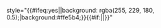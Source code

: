 style="{{#ifeq:yes|{{yesno|def=|{{{fade|}}}}}|background: rgba(255, 229, 180, 0.5);|background:#ffe5b4;}}{{#if:{{{style|}}}|{{{style}}}|}}"<noinclude>
{{documentation}}
</noinclude>